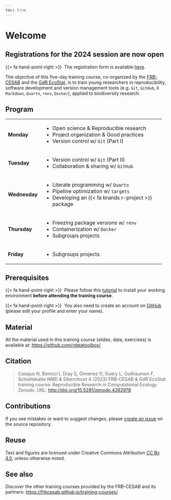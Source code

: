 ```yaml
---
toc: true
---
```


# Welcome {.unnumbered}

::: {.callout-note}
## Registrations for the 2024 session are now open

{{< fa hand-point-right >}}&nbsp; The registration form is available [here](https://www.fondationbiodiversite.fr/evenement/frb-cesab-bonnes-pratiques-pour-une-recherche-reproductible-en-ecologie-numerique-2024/).
:::



The objective of this five-day training course, co-organized by the 
[FRB-CESAB](https://www.fondationbiodiversite.fr/en/about-the-foundation/le-cesab/)
and the
[GdR EcoStat](https://sites.google.com/site/gdrecostat/), 
is to train young researchers in reproducibility, software development and 
version management tools (e.g. `Git`, `GitHub`, `R Markdown`, `Quarto`, `renv`, `Docker`), 
applied to biodiversity research.


## Program {.unnumbered}

+---------------+-----------------------------------------------------+
| **Monday**    | - Open science & Reproducible research              |
|               | - Project organization & Good practices             |
|               | - Version control w/ `Git` (Part I)                 |
+---------------+-----------------------------------------------------+
| **Tuesday**   | - Version control w/ `Git` (Part II)                |
|               | - Collaboration & sharing w/ `GitHub`               |
+---------------+-----------------------------------------------------+
| **Wednesday** | - Literate programming w/ `Quarto`                  |
|               | - Pipeline optimization w/ `targets`                |
|               | - Developing an {{< fa brands r-project >}} package |
+---------------+-----------------------------------------------------+
| **Thursday**  | - Freezing package versions w/ `renv`               |
|               | - Containerization w/ `Docker`                      |
|               | - Subgroups projects                                |
+---------------+-----------------------------------------------------+
| **Friday**    | - Subgroups projects                                |
+---------------+-----------------------------------------------------+


## Prerequisites {.unnumbered}

{{< fa hand-point-right >}}&nbsp; Please follow this [tutorial](https://frbcesab.github.io/rsetup/) to install 
your working environment **before attending the training course**.

{{< fa hand-point-right >}}&nbsp; You also need to create an account on [GitHub](https://github.com/signup/) (please edit your profile and enter your name).


## Material {.unnumbered}

All the material used in this training course (slides, data, exercises) is available at: <https://github.com/rdatatoolbox/>



## Citation {.unnumbered}

> Casajus N, Bonnici I, Dray S, Gimenez O, Guéry L, Guilhaumon F, Schiettekatte NMD 
& Siberchicot A (2023) 
FRB-CESAB & GdR EcoStat training course: Reproducible Research in Computational Ecology. 
Zenodo. URL: <http://doi.org/10.5281/zenodo.4262978>


## Contributions {.unnumbered}

If you see mistakes or want to suggest changes, please [create an issue](https://github.com/rdatatoolbox/rdatatoolbox.github.io/issues/new) on the source repository.


## Reuse {.unnumbered}

Text and figures are licensed under Creative Commons Attribution [CC By 4.0](https://creativecommons.org/licenses/by/4.0/), unless otherwise noted.


## See also {.unnumbered}


Discover the other training courses provided by the FRB-CESAB and its partners: <https://frbcesab.github.io/training-courses/>


